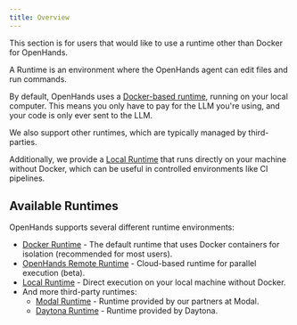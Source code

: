 ```yaml
---
title: Overview
---
```


<Note>
  This section is for users that would like to use a runtime other than Docker for OpenHands.
</Note>

A Runtime is an environment where the OpenHands agent can edit files and run
commands.

By default, OpenHands uses a [Docker-based runtime](/usage/runtimes/docker), running on your local computer.
This means you only have to pay for the LLM you're using, and your code is only ever sent to the LLM.

We also support other runtimes, which are typically managed by third-parties.

Additionally, we provide a [Local Runtime](/usage/runtimes/local) that runs directly on your machine without Docker,
which can be useful in controlled environments like CI pipelines.

## Available Runtimes

OpenHands supports several different runtime environments:

- [Docker Runtime](/usage/runtimes/docker) - The default runtime that uses Docker containers for isolation (recommended for most users).
- [OpenHands Remote Runtime](/usage/runtimes/remote) - Cloud-based runtime for parallel execution (beta).
- [Local Runtime](/usage/runtimes/local) - Direct execution on your local machine without Docker.
- And more third-party runtimes:
  - [Modal Runtime](/usage/runtimes/modal) - Runtime provided by our partners at Modal.
  - [Daytona Runtime](/usage/runtimes/daytona) - Runtime provided by Daytona.
